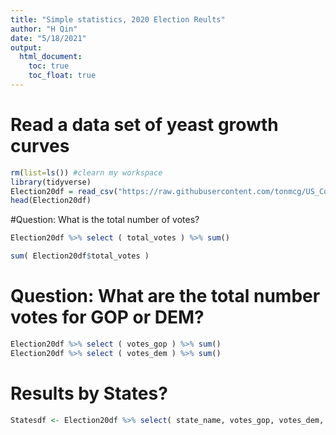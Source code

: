 ```yaml
---
title: "Simple statistics, 2020 Election Reults"
author: "H Qin"
date: "5/18/2021"
output:
  html_document: 
    toc: true
    toc_float: true
---
```


# Read a data set of yeast growth curves

```r
rm(list=ls()) #clearn my workspace
library(tidyverse)
Election20df = read_csv("https://raw.githubusercontent.com/tonmcg/US_County_Level_Election_Results_08-20/master/2020_US_County_Level_Presidential_Results.csv")
head(Election20df)
```

#Question: What is the total number of votes? 

```r
Election20df %>% select ( total_votes ) %>% sum()

sum( Election20df$total_votes )
```

# Question: What are the total number votes for GOP or DEM? 

```r
Election20df %>% select ( votes_gop ) %>% sum()
Election20df %>% select ( votes_dem ) %>% sum()

```

# Results by States? 

```r

Statesdf <- Election20df %>% select( state_name, votes_gop, votes_dem,  total_votes ) %>% group_by( state_name ) %>% summarise_if( is.numeric, sum)
```

